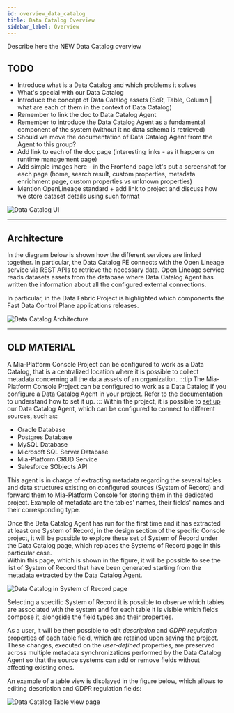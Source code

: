 ```yaml
---
id: overview_data_catalog
title: Data Catalog Overview
sidebar_label: Overview
---
```


Describe here the NEW Data Catalog overview

## TODO

- Introduce what is a Data Catalog and which problems it solves
- What's special with our Data Catalog
- Introduce the concept of Data Catalog assets (SoR, Table, Column | what are each of them in the context of Data Catalog) 
- Remember to link the doc to Data Catalog Agent
- Remember to introduce the Data Catalog Agent as a fundamental component of the system (without it no data schema is retrieved)
- Should we move the documentation of Data Catalog Agent from the Agent to this group?
- Add link to each of the doc page (interesting links - as it happens on runtime management page)
- Add simple images here - in the Frontend page let's put a screenshot for each page (home, search result, custom properties, metadata enrichment page, custom properties vs unknown properties)
- Mention OpenLineage standard + add link to project and discuss how we store dataset details using such format

![Data Catalog UI](./img/data_catalog_home.png)

---

## Architecture

In the diagram below is shown how the different services are linked together. In particular, the Data Catalog FE connects with the Open Lineage service via REST APIs to retrieve
the necessary data. Open Lineage service reads datasets assets from the database where Data Catalog Agent has written the information about all the configured external connections.

In particular, in the Data Fabric Project is highlighted which components the Fast Data Control Plane applications releases.

![Data Catalog Architecture](./img/data_catalog_arch.svg)

---

## OLD MATERIAL

A Mia-Platform Console Project can be configured to work as a Data Catalog, that is a centralized
location where it is possible to collect metadata concerning all the data assets of an organization.
:::tip
The Mia-Platform Console Project can be configured to work as a Data Catalog if you configure a Data Catalog Agent in your project. Refer to the [documentation](/runtime_suite_templates/data-catalog/10_overview.md) to understand how to set it up.
:::
Within the project, it is possible to [set up](/runtime_suite_templates/data-catalog/20_configuration.md) our Data Catalog Agent, which can be configured to connect to different sources,
such as:

- Oracle Database
- Postgres Database
- MySQL Database
- Microsoft SQL Server Database
- Mia-Platform CRUD Service
- Salesforce SObjects API

This agent is in charge of extracting metadata regarding the several tables and data structures existing on configured
sources (System of Record) and forward them to Mia-Platform Console for storing them in the dedicated project.
Example of metadata are the tables' names, their fields' names and their corresponding type.

Once the Data Catalog Agent has run for the first time and it has extracted at least one System of Record, in the design section
of the specific Console project, it will be possible to explore these set of System of Record under the Data Catalog page,
which replaces the Systems of Record page in this particular case.  
Within this page, which is shown in the figure, it will be possible to see the list of System of Record that have
been generated starting from the metadata extracted by the Data Catalog Agent.

![Data Catalog in System of Record page](img/data_catalog_systems_view.png)

Selecting a specific System of Record it is possible to observe which tables are associated with the system and for
each table it is visible which fields compose it, alongside the field types and their properties.

As a user, it will be then possible to edit _description_ and _GDPR regulation_ properties of each table field, which are retained upon saving
the project. These changes, executed on the _user-defined_ properties, are preserved across multiple metadata synchronizations performed by
the Data Catalog Agent so that the source systems can add or remove fields without affecting existing ones.

An example of a table view is displayed in the figure below, which allows to editing description and GDPR regulation fields:

![Data Catalog Table view page](img/data_catalog_readonly_fields.png)
